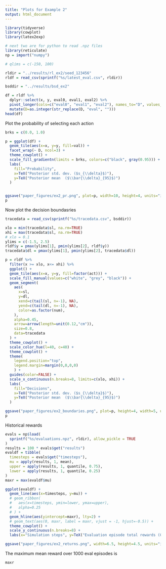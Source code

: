 ```yaml
---
title: "Plots for Example 2"
output: html_document
---
```


```r
library(tidyverse)
library(cowplot)
library(latex2exp)

# next two are for python to read .npz files
library(reticulate)
np = import("numpy")

# qlims = c(-150, 100)

rldir = "../results/rl_ex2/seed_123456"
rldf = read_csv(sprintf("%s/latest_eval.csv", rldir))

bsddir = "../results/bsd_ex2"
```

```r
df = rldf %>% 
  dplyr::select(x, y, eval0, eval1, eval2) %>%
  pivot_longer(cols=c("eval0", "eval1", "eval2"), names_to="D", values_to="val") %>%
  mutate(D=as.integer(str_replace(D, "eval", "")))
head(df)
```

Plot the probability of selecting each action

```r
brks = c(0.0, 1.0)

p = ggplot(df) +
  geom_tile(aes(x=x, y=y, fill=val)) +
  facet_wrap(~ D, ncol=3) +
  theme_cowplot() +
  scale_fill_gradientn(limits = brks, colors=c("black", gray(0.95))) +
  labs(
    fill="Probability",
    x=TeX("Posterior std. dev. ($s_{\\delta}$)"),
    y=TeX("Posterior mean  ($\\bar{\\delta}_{95}$)")
  )


ggsave("paper_figures/ex2_pr.png", plot=p, width=10, height=4, units="in")
p
```


Now plot the decision boundasries

```r
tracedata = read_csv(sprintf("%s/tracedata.csv", bsddir))
```

```r
xlo = min(tracedata$sl, na.rm=TRUE)
xhi = max(tracedata$sl, na.rm=TRUE)
# xlo = 0.1
ylims = c(-1.5, 2.5)
rldf$y = pmax(ylims[1], pmin(ylims[2], rldf$y))
tracedata$dl = pmax(ylims[1], pmin(ylims[2], tracedata$dl))

p = rldf %>% 
  filter(x >= xlo, x<= xhi) %>% 
  ggplot() +
  geom_tile(aes(x=x, y=y, fill=factor(act))) + 
  scale_fill_manual(values=c("white", "grey", "black")) +
  geom_segment(
    aes(
      x=sl,
      y=dl,
      xend=c(tail(sl, n=-1), NA),
      yend=c(tail(dl, n=-1), NA),
      color=as.factor(num),
    ),
    alpha=0.45,
    arrow=arrow(length=unit(0.12,"cm")),
    size=0.8,
    data=tracedata
  ) +
  theme_cowplot() +
  scale_color_hue(l=40, c=40) +
  theme_cowplot() +
  theme(
    legend.position="top",
    legend.margin=margin(0,0,0,0)
    ) +
  guides(color=FALSE) +
  scale_x_continuous(n.breaks=8, limits=c(xlo, xhi)) +
  labs(
    fill="Decisions",
    x=TeX("Posterior std. dev. ($s_{\\delta}$)"),
    y=TeX("Posterior mean  ($\\bar{\\delta}_{95}$)")
  )

ggsave("paper_figures/ex2_boundaries.png", plot=p, height=4, width=5, units="in")
p
```

Historical rewards

```r
evals = np$load(
  sprintf("%s/evaluations.npz", rldir), allow_pickle = TRUE
)
results = 100 * evals$get("results")
evaldf = tibble(
  timesteps = evals$get("timesteps"),
  mu = apply(results, 1, mean),
  upper = apply(results, 1, quantile, 0.75),
  lower = apply(results, 1, quantile, 0.25)
)
maxr = max(evaldf$mu)

ggplot(evaldf) +
  geom_line(aes(x=timesteps, y=mu)) +
  # geom_ribbon(
  #   aes(x=timesteps, ymin=lower, ymax=upper),
  #   alpha=0.25
  # ) +
  geom_hline(aes(yintercept=maxr), lty=2) +
  # geom_text(aes(0, maxr, label = maxr, vjust = -1, hjust=-0.5)) +
  theme_cowplot() +
  scale_y_continuous(n.breaks=8) +
  labs(x="Simulation steps", y=TeX("Evaluation episode total rewards (G_0)"))

ggsave("paper_figures/ex2_returns.png", width=6.5, height=4.5, units="in")
```

The maximum mean reward over 1000 eval episodes is

```r
maxr
```

